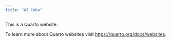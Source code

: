 ```yaml
---
title: "AI Cuba"
---
```


This is a Quarto website.

To learn more about Quarto websites visit <https://quarto.org/docs/websites>.
